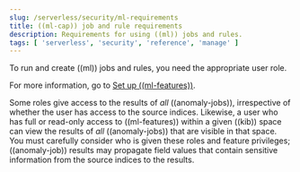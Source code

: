 ```yaml
---
slug: /serverless/security/ml-requirements
title: ((ml-cap)) job and rule requirements
description: Requirements for using ((ml)) jobs and rules.
tags: [ 'serverless', 'security', 'reference', 'manage' ]
---
```


<DocBadge template="technical preview" />
<div id="ml-requirements"></div>

To run and create ((ml)) jobs and rules, you need the appropriate <DocLink slug="/serverless/general/assign-user-roles">user role</DocLink>.

For more information, go to [Set up ((ml-features))](((ml-docs))/setup.html).

<DocCallOut title="Important" color="warning">

Some roles give
access to the results of _all_ ((anomaly-jobs)), irrespective of whether the user
has access to the source indices. Likewise, a user who has full or read-only
access to ((ml-features)) within a given ((kib)) space can view the results of _all_
((anomaly-jobs)) that are visible in that space. You must carefully consider who
is given these roles and feature privileges; ((anomaly-job)) results may propagate
field values that contain sensitive information from the source indices to the
results.

</DocCallOut>
